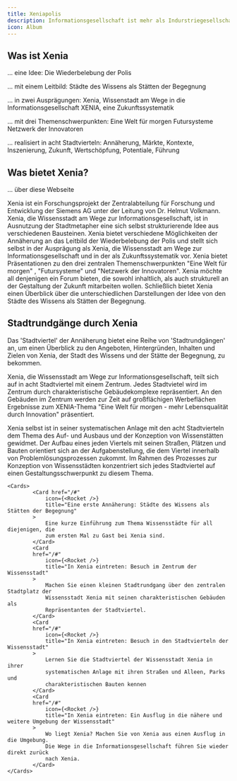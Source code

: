 ```yaml
---
title: Xeniapolis
description: Informationsgesellschaft ist mehr als Indurstriegesellschaft plus Informationstechnik!
icon: Album
---
```




## Was ist Xenia

... eine Idee:
Die Wiederbelebung der Polis

... mit einem Leitbild:
Städte des Wissens als Stätten der Begegnung

... in zwei Ausprägungen:
Xenia, Wissenstadt am Wege in die Informationsgesellschaft
XENIA, eine Zukunftssystematik

... mit drei Themenschwerpunkten:
Eine Welt für morgen
Futursysteme
Netzwerk der Innovatoren

... realisiert in acht Stadtvierteln:
Annäherung, Märkte,
Kontexte, Inszenierung,
Zukunft, Wertschöpfung,
Potentiale, Führung

## Was bietet Xenia?

... über diese Webseite

Xenia ist ein Forschungsprojekt der Zentralabteilung für Forschung und Entwicklung der Siemens AG unter der Leitung von Dr. Helmut Volkmann. Xenia, die Wissensstadt am Wege zur Informationsgesellschaft, ist in Ausnutzung der Stadtmetapher eine sich selbst strukturierende Idee aus verschiedenen Bausteinen. Xenia bietet verschiedene Möglichkeiten der Annäherung an das Leitbild der Wiederbelebung der Polis und stellt sich selbst in der Ausprägung als Xenia, die Wissensstadt am Wege zur Informationsgesellschaft und in der als Zukunftssystematik vor. Xenia bietet Präsentationen zu den drei zentralen Themenschwerpunkten "Eine Welt für morgen" , "Futursysteme" und "Netzwerk der Innovatoren". Xenia möchte all denjenigen ein Forum bieten, die sowohl inhaltlich, als auch strukturell an der Gestaltung der Zukunft mitarbeiten wollen. Schließlich bietet Xenia einen Überblick über die unterschiedlichen Darstellungen der Idee von den Städte des Wissens als Stätten der Begegnung.

## Stadtrundgänge durch Xenia

Das 'Stadtviertel' der Annäherung bietet eine Reihe von 'Stadtrundgängen' an, um einen Überblick zu den Angeboten, Hintergründen, Inhalten und Zielen von Xenia, der Stadt des Wissens und der Stätte der Begegnung, zu bekommen.

Xenia, die Wissensstadt am Wege zur Informationsgesellschaft, teilt sich auf in acht Stadtviertel mit einem Zentrum. Jedes Stadtvietel wird im Zentrum durch charakteristische Gebäudekomplexe repräsentiert. An den Gebäuden im Zentrum werden zur Zeit auf großflächigen Werbeflächen Ergebnisse zum XENIA-Thema "Eine Welt für morgen - mehr Lebensqualität durch Innovation" präsentiert.

Xenia selbst ist in seiner systematischen Anlage mit den acht Stadtvierteln dem Thema des Auf- und Ausbaus und der Konzeption von Wissenstätten gewidmet. Der Aufbau eines jeden Viertels mit seinen Straßen, Plätzen und Bauten orientiert sich an der Aufgabenstellung, die dem Viertel innerhalb von Problemlösungsprozessen zukommt. Im Rahmen des Prozesses zur Konzeption von Wissensstädten konzentriert sich jedes Stadtviertel auf einen Gestaltungsschwerpunkt zu diesem Thema.

    <Cards>
    		<Card href="/#"
    			icon={<Rocket />}
    			title="Eine erste Annäherung: Städte des Wissens als Stätten der Begegnung"
    		>
    			Eine kurze Einführung zum Thema Wissensstädte für all diejenigen, die
    			zum ersten Mal zu Gast bei Xenia sind.
    		</Card>
    		<Card
    		href="/#"
    			icon={<Rocket />}
    			title="In Xenia eintreten: Besuch im Zentrum der Wissensstadt"
    		>
    			Machen Sie einen kleinen Stadtrundgang über den zentralen Stadtplatz der
    			Wissensstadt Xenia mit seinen charakteristischen Gebäuden als
    			Repräsentanten der Stadtviertel.
    		</Card>
    		<Card
    		href="/#"
    			icon={<Rocket />}
    			title="In Xenia eintreten: Besuch in den Stadtvierteln der Wissensstadt"
    		>
    			Lernen Sie die Stadtviertel der Wissensstadt Xenia in ihrer
    			systematischen Anlage mit ihren Straßen und Alleen, Parks und
    			charakteristischen Bauten kennen
    		</Card>
    		<Card
    		href="/#"
    			icon={<Rocket />}
    			title="In Xenia eintreten: Ein Ausflug in die nähere und weitere Umgebung der Wissensstadt"
    		>
    			Wo liegt Xenia? Machen Sie von Xenia aus einen Ausflug in die Umgebung.
    			Die Wege in die Informationsgesellschaft führen Sie wieder direkt zurück
    			nach Xenia.
    		</Card>
    </Cards>
